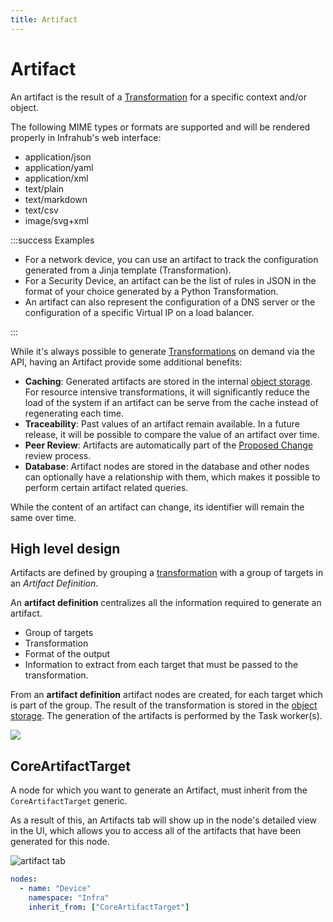 ```yaml
---
title: Artifact
---
```



# Artifact

An artifact is the result of a [Transformation](./transformation.mdx) for a specific context and/or object.

The following MIME types or formats are supported and will be rendered properly in Infrahub's web interface:

- application/json
- application/yaml
- application/xml
- text/plain
- text/markdown
- text/csv
- image/svg+xml

:::success Examples

- For a network device, you can use an artifact to track the configuration generated from a Jinja template (Transformation).
- For a Security Device, an artifact can be the list of rules in JSON in the format of your choice generated by a Python Transformation.
- An artifact can also represent the configuration of a DNS server or the configuration of a specific Virtual IP on a load balancer.

:::

While it's always possible to generate [Transformations](./transformation.mdx) on demand via the API, having an Artifact provide some additional benefits:

- **Caching**: Generated artifacts are stored in the internal [object storage](./object-storage.mdx). For resource intensive transformations, it will significantly reduce the load of the system if an artifact can be serve from the cache instead of regenerating each time.
- **Traceability**: Past values of an artifact remain available. In a future release, it will be possible to compare the value of an artifact over time.
- **Peer Review**: Artifacts are automatically part of the [Proposed Change](./proposed-change.mdx) review process.
- **Database**: Artifact nodes are stored in the database and other nodes can optionally have a relationship with them, which makes it possible to perform certain artifact related queries.

While the content of an artifact can change, its identifier will remain the same over time.

<center>
  <ReactPlayer url='https://www.youtube.com/watch?v=ASGMKZVLCbY' light />
</center>

## High level design

Artifacts are defined by grouping a [transformation](./transformation.mdx) with a group of targets in an *Artifact Definition*.

An **artifact definition** centralizes all the information required to generate an artifact.

- Group of targets
- Transformation
- Format of the output
- Information to extract from each target that must be passed to the transformation.

From an **artifact definition** artifact nodes are created, for each target which is part of the group. The result of the transformation is stored in the [object storage](./object-storage.mdx). The generation of the artifacts is performed by the Task worker(s).

![](../media/topics/artifact/architecture.excalidraw.svg)

## CoreArtifactTarget

A node for which you want to generate an Artifact, must inherit from the `CoreArtifactTarget` generic.

As a result of this, an Artifacts tab will show up in the node's detailed view in the UI, which allows you to access all of the artifacts that have been generated for this node.

![artifact tab](../media/topics/artifact/node_detail_view_artifact_tab.png)

```yaml
nodes:
  - name: "Device"
    namespace: "Infra"
    inherit_from: ["CoreArtifactTarget"]
```
